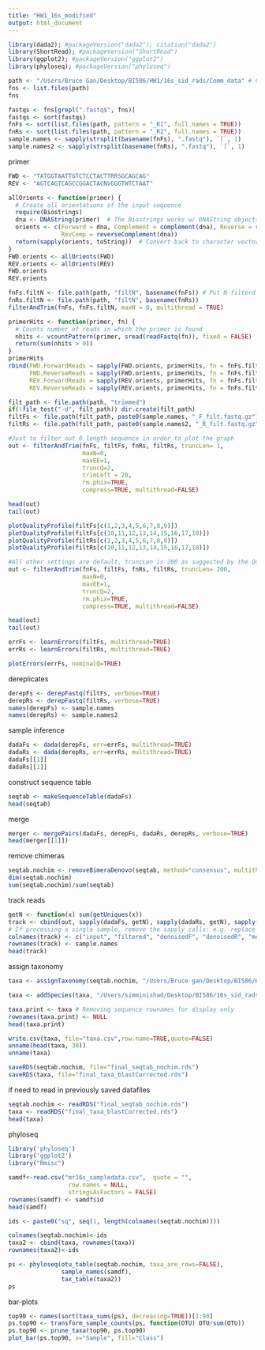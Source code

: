 ---
title: "HW1_16s_modified"
output: html_document
---
```{r}
library(dada2); #packageVersion("dada2"); citation("dada2")
library(ShortRead); #packageVersion("ShortRead")
library(ggplot2); #packageVersion("ggplot2")
library(phyloseq); #packageVersion("phyloseq")
```

```{r}
path <- "/Users/Bruce Gan/Desktop/BI586/HW1/16s_sid_rads/Comm_data" # CHANGE ME to the directory containing the fastq files after unzipping.
fns <- list.files(path)
fns
```

```{r}
fastqs <- fns[grepl(".fastq$", fns)]
fastqs <- sort(fastqs)
fnFs <- sort(list.files(path, pattern = "_R1", full.names = TRUE))
fnRs <- sort(list.files(path, pattern = "_R2", full.names = TRUE))
sample.names <- sapply(strsplit(basename(fnFs), ".fastq"), `[`, 1)
sample.names2 <- sapply(strsplit(basename(fnRs), ".fastq"), `[`, 1)
```

primer
```{r}
FWD <- "TATGGTAATTGTCTCCTACTTRRSGCAGCAG"
REV <- "AGTCAGTCAGCCGGACTACNVGGGTWTCTAAT"

allOrients <- function(primer) {
  # Create all orientations of the input sequence
  require(Biostrings)
  dna <- DNAString(primer)  # The Biostrings works w/ DNAString objects rather than character vectors
  orients <- c(Forward = dna, Complement = complement(dna), Reverse = reverse(dna), 
               RevComp = reverseComplement(dna))
  return(sapply(orients, toString))  # Convert back to character vector
}
FWD.orients <- allOrients(FWD)
REV.orients <- allOrients(REV)
FWD.orients
REV.orients

fnFs.filtN <- file.path(path, "filtN", basename(fnFs)) # Put N-filterd files in filtN/ subdirectory
fnRs.filtN <- file.path(path, "filtN", basename(fnRs))
filterAndTrim(fnFs, fnFs.filtN, maxN = 0, multithread = TRUE)

primerHits <- function(primer, fn) {
  # Counts number of reads in which the primer is found
  nhits <- vcountPattern(primer, sread(readFastq(fn)), fixed = FALSE)
  return(sum(nhits > 0))
}
primerHits
rbind(FWD.ForwardReads = sapply(FWD.orients, primerHits, fn = fnFs.filtN[[3]]), 
      FWD.ReverseReads = sapply(FWD.orients, primerHits, fn = fnFs.filtN[[3]]), 
      REV.ForwardReads = sapply(REV.orients, primerHits, fn = fnFs.filtN[[3]]), 
      REV.ReverseReads = sapply(REV.orients, primerHits, fn = fnFs.filtN[[3]]))
```

```{r}
filt_path <- file.path(path, "trimmed")
if(!file_test("-d", filt_path)) dir.create(filt_path)
filtFs <- file.path(filt_path, paste0(sample.names, "_F_filt.fastq.gz"))
filtRs <- file.path(filt_path, paste0(sample.names2, "_R_filt.fastq.gz"))
```

```{r}
#Just to filter out 0 length sequence in order to plot the graph
out <- filterAndTrim(fnFs, filtFs, fnRs, filtRs, truncLen= 1, 
                     maxN=0,
                     maxEE=1,
                     truncQ=2, 
                     trimLeft = 20, 
                     rm.phix=TRUE, 
                     compress=TRUE, multithread=FALSE) 

head(out)
tail(out)
```

```{r}
plotQualityProfile(filtFs[c(1,2,3,4,5,6,7,8,9)])
plotQualityProfile(filtFs[c(10,11,12,13,14,15,16,17,18)])
plotQualityProfile(filtRs[c(1,2,3,4,5,6,7,8,9)])
plotQualityProfile(filtRs[c(10,11,12,13,14,15,16,17,18)])
```

```{r}
#All other settings are default, truncLen is 200 as suggested by the QualityProfile
out <- filterAndTrim(fnFs, filtFs, fnRs, filtRs, truncLen= 200, 
                     maxN=0, 
                     maxEE=1, 
                     truncQ=2, 
                     rm.phix=TRUE, 
                     compress=TRUE, multithread=FALSE) 

head(out)
tail(out)
```

```{r}
errFs <- learnErrors(filtFs, multithread=TRUE)
errRs <- learnErrors(filtRs, multithread=TRUE)
```

```{r}
plotErrors(errFs, nominalQ=TRUE)
```

dereplicates
```{r}
derepFs <- derepFastq(filtFs, verbose=TRUE)
derepRs <- derepFastq(filtRs, verbose=TRUE)
names(derepFs) <- sample.names
names(derepRs) <- sample.names2
```

sample inference
```{r}
dadaFs <- dada(derepFs, err=errFs, multithread=TRUE)
dadaRs <- dada(derepRs, err=errRs, multithread=TRUE)
dadaFs[[1]]
dadaRs[[1]]
```

construct sequence table
```{r}
seqtab <- makeSequenceTable(dadaFs)
head(seqtab)
```

merge
```{r}
merger <- mergePairs(dadaFs, derepFs, dadaRs, derepRs, verbose=TRUE)
head(merger[[1]])
```

remove chimeras
```{r}
seqtab.nochim <- removeBimeraDenovo(seqtab, method="consensus", multithread=TRUE, verbose=TRUE)
dim(seqtab.nochim)
sum(seqtab.nochim)/sum(seqtab)
```

track reads
```{r}
getN <- function(x) sum(getUniques(x))
track <- cbind(out, sapply(dadaFs, getN), sapply(dadaRs, getN), sapply(merger, getN), rowSums(seqtab.nochim))
# If processing a single sample, remove the sapply calls: e.g. replace sapply(dadaFs, getN) with getN(dadaFs)
colnames(track) <- c("input", "filtered", "denoisedF", "denoisedR", "merged", "nonchim")
rownames(track) <- sample.names
head(track)
```

assign taxonomy

```{r}
taxa <- assignTaxonomy(seqtab.nochim, "/Users/Bruce gan/Desktop/BI586/HW1/silva_nr_v132_train_set.fa", multithread=TRUE)
```

```{r}
taxa <- addSpecies(taxa, "/Users/simminishad/Desktop/BI586/16s_sid_rads/silva_species_assignment_v138.fa")
```

```{r}
taxa.print <- taxa # Removing sequence rownames for display only
rownames(taxa.print) <- NULL
head(taxa.print)
```
```{r}
write.csv(taxa, file="taxa.csv",row.name=TRUE,quote=FALSE)
unname(head(taxa, 30))
unname(taxa)
```
```{r}
saveRDS(seqtab.nochim, file="final_seqtab_nochim.rds")
saveRDS(taxa, file="final_taxa_blastCorrected.rds")
```
if need to read in previously saved datafiles
```{r}
seqtab.nochim <- readRDS("final_seqtab_nochim.rds")
taxa <- readRDS("final_taxa_blastCorrected.rds")
head(taxa)
```

phyloseq
```{r}
library('phyloseq')
library('ggplot2')
library("Rmisc")
```

```{r}
samdf<-read.csv("mr16s_sampledata.csv",  quote = "", 
                 row.names = NULL, 
                 stringsAsFactors = FALSE)
rownames(samdf) <- samdf$id
head(samdf)
```

```{r}
ids <- paste0("sq", seq(1, length(colnames(seqtab.nochim))))

colnames(seqtab.nochim)<-ids
taxa2 <- cbind(taxa, rownames(taxa)) 
rownames(taxa2)<-ids

ps <- phyloseq(otu_table(seqtab.nochim, taxa_are_rows=FALSE), 
               sample_names(samdf), 
               tax_table(taxa2))
ps
```

bar-plots
```{r}
top90 <- names(sort(taxa_sums(ps), decreasing=TRUE))[1:90]
ps.top90 <- transform_sample_counts(ps, function(OTU) OTU/sum(OTU))
ps.top90 <- prune_taxa(top90, ps.top90)
plot_bar(ps.top90, x="Sample", fill="Class")
```

